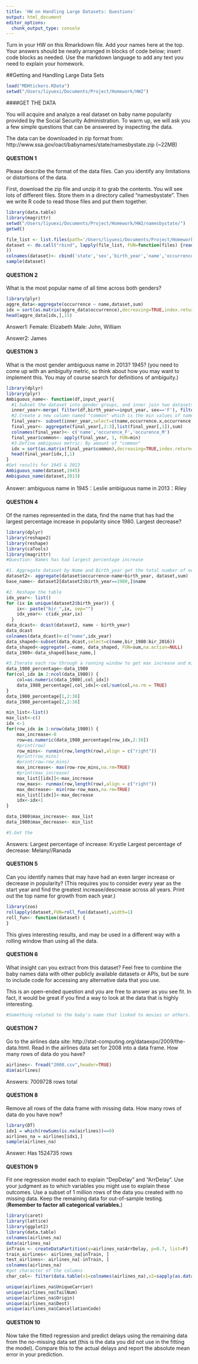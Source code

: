 ```yaml
---
title: 'HW on Handling Large Datasets: Questions'
output: html_document
editor_options: 
  chunk_output_type: console
---
```


Turn in your HW on this Rmarkdown file. Add your names here at the top. Your answers should be neatly arranged in blocks of code below; insert code blocks as needed. Use the markdown language to add any text you need to explain your homework. 

##Getting and Handling Large Data Sets
```r
load("MDHtickers.RData")
setwd("/Users/liyuexi/Documents/Project/Homework/HW2")
```
####GET THE DATA

You will acquire and analyze a real dataset on baby name popularity provided by the Social Security Administration. To warm up, we will ask you a few simple questions that can be answered by inspecting the data.

The data can be downloaded in zip format from:
http://www.ssa.gov/oact/babynames/state/namesbystate.zip  (~22MB)

#### QUESTION 1
Please describe the format of the data files. Can you identify any limitations or distortions of the data.

First, download the zip file and unzip it to grab the contents. You will see lots of different files. Store them in a directory called "namesbystate". Then we write R code to read those files and put them together. 
```r
library(data.table)
library(magrittr)
setwd("/Users/liyuexi/Documents/Project/Homework/HW2/namesbystate/")
getwd()

file_list <- list.files(path='/Users/liyuexi/Documents/Project/Homework/HW2/namesbystate/') 
dataset <- do.call("rbind", lapply(file_list, FUN=function(files) {read.table(paste('namesbystate/',files,sep=""), header=FALSE, sep=",")} 
))
colnames(dataset)<- cbind('state','sex','birth_year','name','occurrence')
sample(dataset)
```

#### QUESTION 2
What is the most popular name of all time across both genders? 
```r
library(plyr)
aggre_data<-aggregate(occurrence ~ name,dataset,sum)
idx = sort(as.matrix(aggre_data$occurrence),decreasing=TRUE,index.return=TRUE)$ix
head(aggre_data[idx,],15)
```
Answer1:
Female: Elizabeth
Male: John, William

Answer2:
James

#### QUESTION 3
What is the most gender ambiguous name in 2013? 1945? (you need to come up with an ambiguity metric, so think about how you may want to implement this. You may of course search for definitions of ambiguity.)
```r
library(dplyr)
library(plyr)
Ambiguous_name<- function(df,input_year){
  #1.Subset the dataset into gender groups, and inner join two datasets by name. 
  inner_year<-merge( filter(df,birth_year==input_year, sex=='F'), filter(df,birth_year==input_year, sex=='M'), by='name')
  #2.Create a new column named "common" which is the min values of name of occurence in female and male.
  final_year<- subset(inner_year,select=c(name,occurrence.x,occurrence.y)) 
  final_year<- aggregate(final_year[,2:3],list(final_year[,1]),sum)
  colnames(final_year)<- c('name','occurence_F','occurence_M')
  final_year$common<- apply(final_year, 1, FUN=min)
  #3.Define ambiguous metric: By amount of "common"
  idx = sort(as.matrix(final_year$common),decreasing=TRUE,index.return=TRUE)$ix
  head(final_year[idx,],1)
}
#Get results for 1945 & 2013
Ambiguous_name(dataset,1945)
Ambiguous_name(dataset,2013)
```
Answer:
ambiguous name in 1945：Leslie
ambiguous name in 2013：Riley

#### QUESTION 4
Of the names represented in the data, find the name that has had the largest percentage increase in popularity since 1980. Largest decrease?

```r
library(dplyr)
library(reshape2)
library(reshape)
library(caTools)
library(magrittr)
#Question: Names has had largest percentage increase

#1. Aggregate dataset by Name and Birth_year get the total number of occurence 
dataset2<- aggregate(dataset$occurrence~name+birth_year, dataset,sum)
base_name<- dataset2[dataset2$birth_year==1980,]$name

#2. Reshape the table 
idx_year<- list()
for (ix in unique(dataset2$birth_year)) {
    ix<- paste("bir_",ix, sep="")
    idx_year<- c(idx_year,ix)
  }
data_dcast<- dcast(dataset2, name ~ birth_year)
data_dcast
colnames(data_dcast)<-c("name",idx_year)
data_shaped<-subset(data_dcast,select=c(name,bir_1980:bir_2016))
data_shaped<-aggregate(.~name, data_shaped, FUN=sum,na.action=NULL)
data_1980<-data_shaped[base_name,]

#3.Iterate each row through a running window to get max increase and min increase and insert into table
data_1980_percentage<-data_1980
for(col_idx in 2:ncol(data_1980)) {
    col=as.numeric(data_1980[,col_idx])
    data_1980_percentage[,col_idx]<-col/sum(col,na.rm = TRUE)
}
data_1980_percentage[1,2:38]
data_1980_percentage[2,2:38]

min_list<-list()
max_list<-c()
idx <-1  
for(row_idx in 1:nrow(data_1980)) {
    max_increase<-0
    row=as.numeric(data_1980_percentage[row_idx,2:38])
    #print(row)
    row_mins<- runmin(row,length(row),align = c("right"))
    #print(row_mins)
    #print(row-row_mins)
    max_increase<- max(row-row_mins,na.rm=TRUE)
    #print(max_increase)
    max_list[[idx]]<-max_increase
    row_maxs<- runmax(row,length(row),align = c("right"))
    max_decrease<- min(row-row_maxs,na.rm=TRUE)
    min_list[[idx]]<-max_decrease
    idx<-idx+1
}

data_1980$max_increase<- max_list
data_1980$max_decrease<- min_list

#5.Get the 
```
Answers:
Largest percentage of increase: Krystle
Largest percentage of decrease: Melany//Ranada


#### QUESTION 5
Can you identify names that may have had an even larger increase or decrease in popularity? (This requires you to consider every year as the start year and find the greatest increase/descrease across all years. Print out the top name for growth from each year.)
```r
library(zoo)
rollapply(dataset,FUN=roll_fun(dataset),width=1) 
roll_fun<- function(dataset) {
}

```

This gives interesting results, and may be used in a different way with a rolling window than using all the data. 

#### QUESTION 6

What insight can you extract from this dataset? Feel free to combine the baby names data with other publicly available datasets or APIs, but be sure to include code for accessing any alternative data that you use.

This is an open-ended question and you are free to answer as you see fit. In fact, it would be great if you find a way to look at the data that is highly interesting.
```r
#Something related to the baby's name that linked to movies or others.

```

#### QUESTION 7

Go to the airlines data site: 
http://stat-computing.org/dataexpo/2009/the-data.html. 
Read in the airlines data set for 2008 into a data frame.
How many rows of data do you have?
```r
airlines<- fread("2008.csv",header=TRUE) 
dim(airlines)
```
Answers:
7009728 rows total

#### QUESTION 8

Remove all rows of the data frame with missing data. How many rows of data do you have now?
```r
library(DT)
idx1 = which(rowSums(is.na(airlines))==0)
airlines_na = airlines[idx1,] 
sample(airlines_na)
``` 
Answer:
Has 1524735 rows

#### QUESTION 9

Fit one regression model each to explain "DepDelay" and "ArrDelay". Use your judgment as to which variables you might use to explain these outcomes. Use a subset of 1 million rows of the data you created with no missing data. Keep the remaining data for out-of-sample testing. (**Remember to factor all categorical variables.**)
```r
library(caret)
library(lattice)
library(ggplot2)
library(data.table)
colnames(airlines_na)
data(airlines_na)
inTrain <- createDataPartition(y=airlines_na$ArrDelay, p=0.7, list=F) 
train_airlines<- airlines_na[inTrain, ] 
test_airlines<- airlines_na[-inTrain, ]
colnames(airlines_na)
#get character of the columns
char_col<- filter(data.table(v1=colnames(airlines_na),v2=sapply(as.data.table(airlines_na),class) ), v2=="character") %>% print

unique(airlines_na$UniqueCarrier)
unique(airlines_na$TailNum)
unique(airlines_na$Origin)
unique(airlines_na$Dest)
unique(airlines_na$CancellationCode)

```
#### QUESTION 10

Now take the fitted regression and predict delays using the remaining data from the no-missing data set (this is the data you did not use in the fitting the model). Compare this to the actual delays and report the absolute mean error in your prediction. 
```r


```

